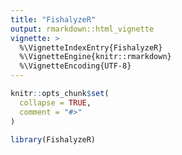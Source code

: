 ---
title: "FishalyzeR"
output: rmarkdown::html_vignette
vignette: >
  %\VignetteIndexEntry{FishalyzeR}
  %\VignetteEngine{knitr::rmarkdown}
  %\VignetteEncoding{UTF-8}
---

```{r, include = FALSE}
knitr::opts_chunk$set(
  collapse = TRUE,
  comment = "#>"
)
```

```{r setup}
library(FishalyzeR)
```
